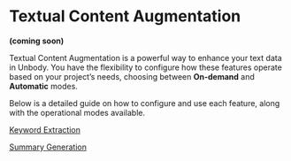 # Textual Content Augmentation

**(coming soon)**

Textual Content Augmentation is a powerful way to enhance your text data in Unbody. You have the flexibility to configure how these features operate based on your project’s needs, choosing between **On-demand** and **Automatic** modes.

Below is a detailed guide on how to configure and use each feature, along with the operational modes available.

[Keyword Extraction](Textual%20Content%20Augmentation%2052a1867d8313406b9d072dae736eddf0/Keyword%20Extraction%20c761e0c832774f4e8160c8d93bd15905.md)

[Summary Generation](Textual%20Content%20Augmentation%2052a1867d8313406b9d072dae736eddf0/Summary%20Generation%20b333ee4ada734771966597666a8b31ce.md)
